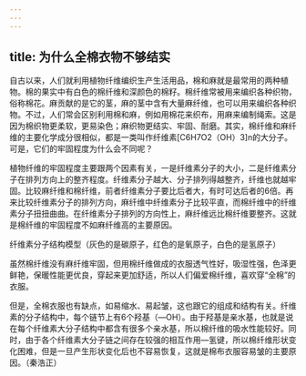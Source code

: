 ```yaml
---
---
---
```

title: 为什么全棉衣物不够结实
---




自古以来，人们就利用植物纤维编织生产生活用品，棉和麻就是最常用的两种植物。棉的果实中有白色的棉纤维和深颜色的棉籽。棉纤维常被用来编织各种织物，俗称棉花。麻贡献的是它的茎，麻的茎中含有大量麻纤维，也可以用来编织各种织物。不过，人们常会区别利用棉和麻，例如用棉花来织布，用麻来编制绳索。这是因为棉织物更柔软，更易染色；麻织物更结实、牢固、耐磨。其实，棉纤维和麻纤维的主要化学成分很相似，都是一类叫作纤维素[C6H7O2（OH）3]n的大分子。可是，它们的牢固程度为什么会不同呢？

植物纤维的牢固程度主要跟两个因素有关，一是纤维素分子的大小，二是纤维素分子在排列方向上的整齐程度。纤维素分子越大、分子排列得越整齐，纤维也就越牢固。比较麻纤维和棉纤维，前者纤维素分子要比后者大，有时可达后者的6倍。再来比较纤维素分子的排列方向，麻纤维中纤维素分子比较平直，而棉纤维中的纤维素分子扭扭曲曲。在纤维素分子排列的方向性上，麻纤维远比棉纤维要整齐。这就是棉纤维的牢固程度不如麻纤维高的主要原因。

纤维素分子结构模型（灰色的是碳原子，红色的是氧原子，白色的是氢原子）



虽然棉纤维没有麻纤维牢固，但用棉纤维做成的衣服透气性好，吸湿性强，色泽更鲜艳，保暖性能更优良，穿起来更加舒适，所以人们偏爱棉纤维，喜欢穿“全棉”的衣服。

但是，全棉衣服也有缺点，如易缩水、易起皱，这也跟它的组成和结构有关。纤维素的分子结构中，每个链节上有6个羟基（—OH）。由于羟基是亲水基，也就是说在每个纤维素大分子结构中都含有很多个亲水基，所以棉纤维的吸水性能较好。同时，由于各个纤维素大分子链之间存在较强的相互作用—氢键，所以棉纤维形状变化困难，但是一旦产生形状变化后也不容易恢复，这就是棉布衣服容易皱的主要原因。（秦浩正）